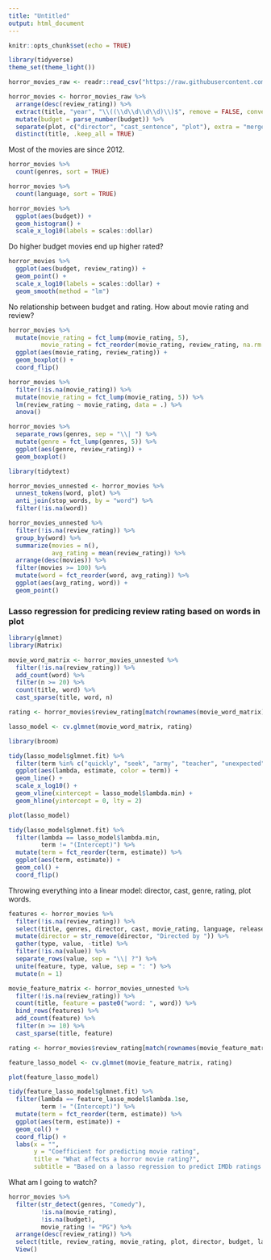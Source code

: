 ```yaml
---
title: "Untitled"
output: html_document
---
```


```r
knitr::opts_chunk$set(echo = TRUE)
```

```r
library(tidyverse)
theme_set(theme_light())

horror_movies_raw <- readr::read_csv("https://raw.githubusercontent.com/rfordatascience/tidytuesday/master/data/2019/2019-10-22/horror_movies.csv")
```

```r
horror_movies <- horror_movies_raw %>%
  arrange(desc(review_rating)) %>%
  extract(title, "year", "\\((\\d\\d\\d\\d)\\)$", remove = FALSE, convert = TRUE) %>%
  mutate(budget = parse_number(budget)) %>%
  separate(plot, c("director", "cast_sentence", "plot"), extra = "merge", sep = "\\. ", fill = "right") %>%
  distinct(title, .keep_all = TRUE)
```

Most of the movies are since 2012.

```r
horror_movies %>%
  count(genres, sort = TRUE)

horror_movies %>%
  count(language, sort = TRUE)

horror_movies %>%
  ggplot(aes(budget)) +
  geom_histogram() +
  scale_x_log10(labels = scales::dollar)
```

Do higher budget movies end up higher rated?

```r
horror_movies %>%
  ggplot(aes(budget, review_rating)) +
  geom_point() +
  scale_x_log10(labels = scales::dollar) +
  geom_smooth(method = "lm")
```

No relationship between budget and rating. How about movie rating and review?

```r
horror_movies %>%
  mutate(movie_rating = fct_lump(movie_rating, 5),
         movie_rating = fct_reorder(movie_rating, review_rating, na.rm = TRUE)) %>%
  ggplot(aes(movie_rating, review_rating)) +
  geom_boxplot() +
  coord_flip()

horror_movies %>%
  filter(!is.na(movie_rating)) %>%
  mutate(movie_rating = fct_lump(movie_rating, 5)) %>%
  lm(review_rating ~ movie_rating, data = .) %>%
  anova()
```

```r
horror_movies %>%
  separate_rows(genres, sep = "\\| ") %>%
  mutate(genre = fct_lump(genres, 5)) %>%
  ggplot(aes(genre, review_rating)) +
  geom_boxplot()
```

```r
library(tidytext)

horror_movies_unnested <- horror_movies %>%
  unnest_tokens(word, plot) %>%
  anti_join(stop_words, by = "word") %>%
  filter(!is.na(word))

horror_movies_unnested %>%
  filter(!is.na(review_rating)) %>%
  group_by(word) %>%
  summarize(movies = n(),
            avg_rating = mean(review_rating)) %>%
  arrange(desc(movies)) %>%
  filter(movies >= 100) %>%
  mutate(word = fct_reorder(word, avg_rating)) %>%
  ggplot(aes(avg_rating, word)) +
  geom_point()
```

### Lasso regression for predicing review rating based on words in plot

```r
library(glmnet)
library(Matrix)

movie_word_matrix <- horror_movies_unnested %>%
  filter(!is.na(review_rating)) %>%
  add_count(word) %>%
  filter(n >= 20) %>%
  count(title, word) %>%
  cast_sparse(title, word, n)

rating <- horror_movies$review_rating[match(rownames(movie_word_matrix), horror_movies$title)]

lasso_model <- cv.glmnet(movie_word_matrix, rating)
```

```r
library(broom)

tidy(lasso_model$glmnet.fit) %>%
  filter(term %in% c("quickly", "seek", "army", "teacher", "unexpected", "friends", "evil")) %>%
  ggplot(aes(lambda, estimate, color = term)) +
  geom_line() +
  scale_x_log10() +
  geom_vline(xintercept = lasso_model$lambda.min) +
  geom_hline(yintercept = 0, lty = 2)
```

```r
plot(lasso_model)

tidy(lasso_model$glmnet.fit) %>%
  filter(lambda == lasso_model$lambda.min,
         term != "(Intercept)") %>%
  mutate(term = fct_reorder(term, estimate)) %>%
  ggplot(aes(term, estimate)) +
  geom_col() +
  coord_flip()
```

Throwing everything into a linear model: director, cast, genre, rating, plot words.

```r
features <- horror_movies %>%
  filter(!is.na(review_rating)) %>%
  select(title, genres, director, cast, movie_rating, language, release_country) %>%
  mutate(director = str_remove(director, "Directed by ")) %>%
  gather(type, value, -title) %>%
  filter(!is.na(value)) %>%
  separate_rows(value, sep = "\\| ?") %>%
  unite(feature, type, value, sep = ": ") %>%
  mutate(n = 1)

movie_feature_matrix <- horror_movies_unnested %>%
  filter(!is.na(review_rating)) %>%
  count(title, feature = paste0("word: ", word)) %>%
  bind_rows(features) %>%
  add_count(feature) %>%
  filter(n >= 10) %>%
  cast_sparse(title, feature)

rating <- horror_movies$review_rating[match(rownames(movie_feature_matrix), horror_movies$title)]

feature_lasso_model <- cv.glmnet(movie_feature_matrix, rating)
```

```r
plot(feature_lasso_model)

tidy(feature_lasso_model$glmnet.fit) %>%
  filter(lambda == feature_lasso_model$lambda.1se,
         term != "(Intercept)") %>%
  mutate(term = fct_reorder(term, estimate)) %>%
  ggplot(aes(term, estimate)) +
  geom_col() +
  coord_flip() +
  labs(x = "",
       y = "Coefficient for predicting movie rating",
       title = "What affects a horror movie rating?",
       subtitle = "Based on a lasso regression to predict IMDb ratings of ~3000 movies")
```

What am I going to watch?

```r
horror_movies %>%
  filter(str_detect(genres, "Comedy"),
         !is.na(movie_rating),
         !is.na(budget),
         movie_rating != "PG") %>%
  arrange(desc(review_rating)) %>%
  select(title, review_rating, movie_rating, plot, director, budget, language) %>%
  View()
```





